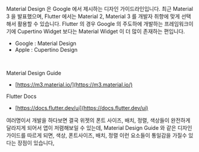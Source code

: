 

Material Design 은 Google 에서 제시하는 디자인 가이드라인입니다. 최근 Material 3 을 발표했으며, Flutter 에서는 Material 2, Material 3 를 개발자 취향에 맞게 선택해서 활용할 수 있습니다. Flutter 의 경우 Google 의 주도하에 개발하는 프레임워크이기에 Cupertino Widget 보다는 Material Widget 이 더 많이 존재하는 편입니다.

- Google : Material Design
- Apple : Cupertino Design

<br/>



Material Design Guide

- [https://m3.material.io/](https://m3.material.io/)

Flutter Docs

- [https://docs.flutter.dev/ui](https://docs.flutter.dev/ui)



여러명이서 개발을 하다보면 결국 위젯의 폰트 사이즈, 배치, 정렬, 색상들이 완전하게 달라지게 되어서 앱이 저렴해보일 수 있는데, Material Design Guide 와 같은 디자인 가이드를 따르게 되면, 색상, 폰트사이즈, 배치, 정렬 이런 요소들이 통일감을 가질수 있다는 장점이 있습니다,<br/>



